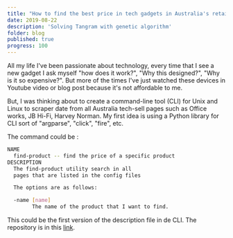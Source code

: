 ```yaml
---
title: "How to find the best price in tech gadgets in Australia's retail stores"
date: 2019-08-22
description: 'Solving Tangram with genetic algorithm'
folder: blog
published: true
progress: 100
---
```


All my life I've been passionate about technology, every time that I see a new
gadget I ask myself "how does it work?", "Why this designed?", "Why is it so
expensive?". But more of the times I've just watched these devices in Youtube
video or blog post because it's not affordable to me.

But, I was thinking about to create a command-line tool (CLI) for Unix and
Linux to scraper date from all Australia tech-sell pages such as Office works,
JB Hi-Fi, Harvey Norman. My first idea is using a Python library for CLI
sort of "argparse", "click", "fire", etc.

The command could be :

```Bash
NAME
  find-product -- find the price of a specific product
DESCRIPTION
  The find-product utility search in all
  pages that are listed in the config files

  The options are as follows:

  -name [name]
        The name of the product that I want to find.
```

This could be the first version of the description file in de CLI. The repository is in this [link](https://github.com/jadry92).
